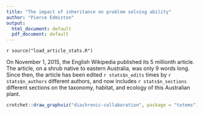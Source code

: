 ```yaml
---
title: "The impact of inheritance on problem solving ability"
author: "Pierce Edmiston"
output:
  html_document: default
  pdf_document: default
---
```

`r source("load_article_stats.R")`

On November 1, 2015, the English Wikipedia published its 5 millionth article.
The article, on a shrub native to eastern Australia, was only 9 words long.
Since then, the article has been edited `r stats$n_edits` times by
`r stats$n_authors` different authors, and now includes `r stats$n_sections`
different sections on the taxonomy, habitat, and ecology of this Australian
plant.

```r
crotchet::draw_graphviz("diachronic-collaboration", package = "totems")
```
